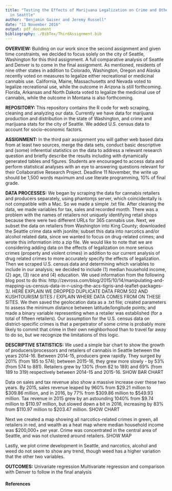 ```yaml
---
title: "Testing the Effects of Marijuana Legalization on Crime and Other Drug Usage
  in Seattle"
author: "Benjamin Gaiser and Jeremy Russell"
date: "11 November 2016"
output: pdf_document
bibliography: ./BibTex/ThirdAssignment.bib
---
```


**OVERVIEW:**
Building on our work since the second assignment and given time constraints, we decided to focus solely on the city of Seattle, Washington for this third assignment. A full comparative analysis of Seattle and Denver is to come in the final assignment. As mentioned, residents of nine other states in addition to Colorado, Washington, Oregon and Alaska recently voted on measures to legalize either recreational or medicinal cannabis use. California, Maine, Massachusetts and Nevada voted to legalize recreational use, while the outcome in Arizona is still forthcoming. Florida, Arkansas and North Dakota voted to legalize the medicinal use of cannabis, while the outcome in Montana is also forthcoming.

**REPOSITORY:**
This repository contains the R code for web scraping, cleaning and analyzing our data. Currently we have data for marijuana production and distribution in the state of Washington, and crime and marijuana stats for the city of Seattle. We added U.S. census data to account for socio-economic factors.

**ASSIGNMENT:**
In the third pair assignment you will gather web based data from at least two sources, merge the data sets, conduct basic descriptive and (some) inferential statistics on the data to address a relevant research question and briefly describe the results including with dynamically generated tables and figures. Students are encouraged to access data and perform statistical analyses with an eye to answering questions relevant for their Collaborative Research Project. Deadline 11 November, the write up should be 1,500 words maximum and use literate programming, 10% of final grade.

**DATA PROCESSES:**
We began by scraping the data for cannabis retailers and producers separately, using phantomjs server, which coincidentally is not compatible with a Mac. So we made a simple .txt file. After cleaning the data, we made variables for tax, sales and recorded month. There was a problem with the names of retailers not uniquely identifying retail shops because there were two different URLs for 365 cannabis use. Next, we subset the data on retailers from Washington into King County; downloaded the Seattle crime data with jsonlite; subset this data into narcotics and/or alcohol related data, since we wanted to focus on drug-related crimes; and wrote this information into a zip file. We would like to note that we are considering adding data on the effects of legalization on more serious crimes (property and violent crimes) in addition to our current analysis of drug related crimes to more accurately specify the effects of legalization. Then we scraped U.S. census data and determining which variables to include in our analysis; we decided to include (1) median household income, (2) age, (3) race and (4) education. We used information from the following blog post to do this: http://zevross.com/blog/2015/10/14/manipulating-and-mapping-us-census-data-in-r-using-the-acs-tigris-and-leaflet-packages-3/. HERE EXPLAIN WE DROPPED DUPLICATE DATA FROM 502 AND KUSHTOURISM SITES / EXPLAIN WHERE DATA COMES FROM ON THESE SITES. We then saved the geolocation data as a .txt file; created parameters to assess the minimum distance between latitude/longitude points; and made a binary variable representing when a retailer was established (for a total of fifteen retailers). Our assumption for the U.S. census data on district-specific crimes is that a perpetrator of some crime is probably more likely to commit that crime in their own neighborhood than to travel far away to do so, but we recognize the limitations of this logic.


**DESCRIPTIVE STATISTICS:**
We used a simple bar chart to show the growth of producers/processors and retailers of cannabis in Seattle between the years 2014-16. Between 2014-15, producers grew rapidly. They surged by 201% (from 185 to 574); between 2015-16, they grew more slowly - by 53% (from 574 to 881). Retailers grew by 130% (from 82 to 189) and 69% (from 189 to 319) respectively between 2014-15 and 2015-16. SHOW BAR CHART

Data on sales and tax revenue also show a massive increase over these two years. By 2015, sales revenue leaped by 960% from $29.21 million to $309.86 million, and in 2016, by 77% from $309.86 million to $549.93 million. Tax revenue in 2015 grew by an astounding 1040% from $9.74 million to $110.97 million, but slowed down a bit in 2016, increasing by 83% from $110.97 million to $203.47 million. SHOW CHART

Next we created a map showing all narcotics-related crimes in green, all retailers in red, and wealth as a heat map where median household income was $200,000+ per year. Crime was concentrated in the central area of Seattle, and was not clustered around retailers. SHOW MAP

Lastly, we plot crime development in Seattle, and narcotics, alcohol and weed do not seem to show any trend, though weed has a higher variation that the other two variables.


**OUTCOMES:**
Univariate regression
Multivariate regression and comparison with Denver to follow in the final analysis

\pagebreak

#### References
